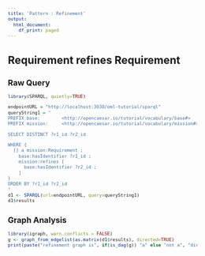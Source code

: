 ```yaml
---
title: 'Pattern : Refinement'
output:
  html_document:
    df_print: paged
---
```

<style type="text/css">
  body{
  font-size: 8pt;
}
</style>
# Requirement refines Requirement

## Raw Query

```r
library(SPARQL, quietly=TRUE)

endpointURL = "http://localhost:3030/oml-tutorial/sparql"
queryString1 = "
PREFIX base:        <http://opencaesar.io/tutorial/vocabulary/base#>
PREFIX mission:     <http://opencaesar.io/tutorial/vocabulary/mission#>

SELECT DISTINCT ?r1_id ?r2_id

WHERE {
  [] a mission:Requirement ;
    base:hasIdentifier ?r1_id ;
    mission:refines [
      base:hasIdentifier ?r2_id ;
    ]
}
ORDER BY ?r1_id ?r2_id
"
d1 <- SPARQL(url=endpointURL, query=queryString1)
d1$results
```

## Graph Analysis

```r
library(igraph, warn.conflicts = FALSE)
g <- graph_from_edgelist(as.matrix(d1$results), directed=TRUE)
print(paste("refinement graph is", if(is_dag(g)) "a" else "not a", "directed acyclic graph", sep=" "))
```